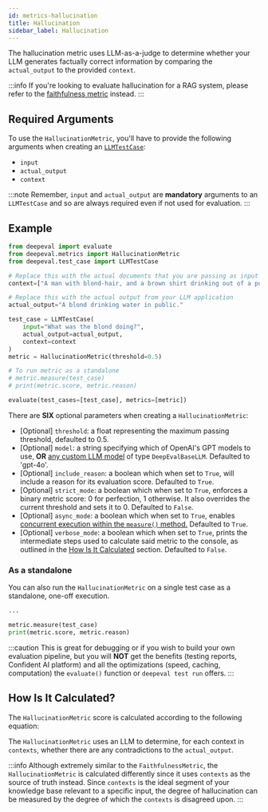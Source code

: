 ```yaml
---
id: metrics-hallucination
title: Hallucination
sidebar_label: Hallucination
---
```



The hallucination metric uses LLM-as-a-judge to determine whether your LLM generates factually correct information by comparing the `actual_output` to the provided `context`.

:::info
If you're looking to evaluate hallucination for a RAG system, please refer to the [faithfulness metric](/docs/metrics-faithfulness) instead.
:::

## Required Arguments

To use the `HallucinationMetric`, you'll have to provide the following arguments when creating an [`LLMTestCase`](/docs/evaluation-test-cases#llm-test-case):

- `input`
- `actual_output`
- `context`

:::note
Remember, `input` and `actual_output` are **mandatory** arguments to an `LLMTestCase` and so are always required even if not used for evaluation.
:::

## Example

```python
from deepeval import evaluate
from deepeval.metrics import HallucinationMetric
from deepeval.test_case import LLMTestCase

# Replace this with the actual documents that you are passing as input to your LLM.
context=["A man with blond-hair, and a brown shirt drinking out of a public water fountain."]

# Replace this with the actual output from your LLM application
actual_output="A blond drinking water in public."

test_case = LLMTestCase(
    input="What was the blond doing?",
    actual_output=actual_output,
    context=context
)
metric = HallucinationMetric(threshold=0.5)

# To run metric as a standalone
# metric.measure(test_case)
# print(metric.score, metric.reason)

evaluate(test_cases=[test_case], metrics=[metric])
```

There are **SIX** optional parameters when creating a `HallucinationMetric`:

- [Optional] `threshold`: a float representing the maximum passing threshold, defaulted to 0.5.
- [Optional] `model`: a string specifying which of OpenAI's GPT models to use, **OR** [any custom LLM model](/docs/metrics-introduction#using-a-custom-llm) of type `DeepEvalBaseLLM`. Defaulted to 'gpt-4o'.
- [Optional] `include_reason`: a boolean which when set to `True`, will include a reason for its evaluation score. Defaulted to `True`.
- [Optional] `strict_mode`: a boolean which when set to `True`, enforces a binary metric score: 0 for perfection, 1 otherwise. It also overrides the current threshold and sets it to 0. Defaulted to `False`.
- [Optional] `async_mode`: a boolean which when set to `True`, enables [concurrent execution within the `measure()` method.](/docs/metrics-introduction#measuring-metrics-in-async) Defaulted to `True`.
- [Optional] `verbose_mode`: a boolean which when set to `True`, prints the intermediate steps used to calculate said metric to the console, as outlined in the [How Is It Calculated](#how-is-it-calculated) section. Defaulted to `False`.

### As a standalone

You can also run the `HallucinationMetric` on a single test case as a standalone, one-off execution.

```python
...

metric.measure(test_case)
print(metric.score, metric.reason)
```

:::caution
This is great for debugging or if you wish to build your own evaluation pipeline, but you will **NOT** get the benefits (testing reports, Confident AI platform) and all the optimizations (speed, caching, computation) the `evaluate()` function or `deepeval test run` offers.
:::

## How Is It Calculated?

The `HallucinationMetric` score is calculated according to the following equation:

<Equation formula="\text{Hallucination} = \frac{\text{Number of Contradicted Contexts}}{\text{Total Number of Contexts}}" />

The `HallucinationMetric` uses an LLM to determine, for each context in `contexts`, whether there are any contradictions to the `actual_output`.

:::info
Although extremely similar to the `FaithfulnessMetric`, the `HallucinationMetric` is calculated differently since it uses `contexts` as the source of truth instead. Since `contexts` is the ideal segment of your knowledge base relevant to a specific input, the degree of hallucination can be measured by the degree of which the `contexts` is disagreed upon.
:::
